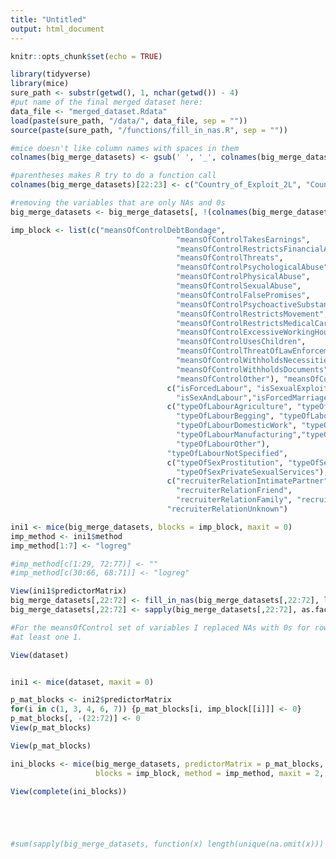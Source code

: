 ```yaml
---
title: "Untitled"
output: html_document
---
```


```r
knitr::opts_chunk$set(echo = TRUE)
```


```r
library(tidyverse)
library(mice)
sure_path <- substr(getwd(), 1, nchar(getwd()) - 4)
#put name of the final merged dataset here:
data_file <- "merged_dataset.Rdata"
load(paste(sure_path, "/data/", data_file, sep = ""))
source(paste(sure_path, "/functions/fill_in_nas.R", sep = ""))

#mice doesn't like column names with spaces in them
colnames(big_merge_datasets) <- gsub(' ', '_', colnames(big_merge_datasets))

#parentheses makes R try to do a function call
colnames(big_merge_datasets)[22:23] <- c("Country_of_Exploit_2L", "Country_of_Citizenship_2L")

#removing the variables that are only NAs and 0s
big_merge_datasets <- big_merge_datasets[, !(colnames(big_merge_datasets) %in% c("isForcedMilitary","isOrganRemoval","typeOfLabourIllicitActivities","typeOfLabourMiningOrDrilling","typeOfLabourTransportation","typeOfSexRemoteInteractiveServices"))]

imp_block <- list(c("meansOfControlDebtBondage", 
                                     "meansOfControlTakesEarnings",
                                     "meansOfControlRestrictsFinancialAccess",
                                     "meansOfControlThreats",
                                     "meansOfControlPsychologicalAbuse",
                                     "meansOfControlPhysicalAbuse",
                                     "meansOfControlSexualAbuse", 
                                     "meansOfControlFalsePromises",
                                     "meansOfControlPsychoactiveSubstances",
                                     "meansOfControlRestrictsMovement",
                                     "meansOfControlRestrictsMedicalCare",
                                     "meansOfControlExcessiveWorkingHours",
                                     "meansOfControlUsesChildren",
                                     "meansOfControlThreatOfLawEnforcement",
                                     "meansOfControlWithholdsNecessities",
                                     "meansOfControlWithholdsDocuments",
                                     "meansOfControlOther"), "meansOfControlNotSpecified",
                                   c("isForcedLabour", "isSexualExploit", "isOtherExploit",
                                     "isSexAndLabour","isForcedMarriage"),
                                   c("typeOfLabourAgriculture", "typeOfLabourAquafarming",
                                     "typeOfLabourBegging", "typeOfLabourConstruction", 
                                     "typeOfLabourDomesticWork", "typeOfLabourHospitality",
                                     "typeOfLabourManufacturing","typeOfLabourPeddling",
                                     "typeOfLabourOther"), 
                                   "typeOfLabourNotSpecified",
                                   c("typeOfSexProstitution", "typeOfSexPornography",
                                     "typeOfSexPrivateSexualServices"),
                                   c("recruiterRelationIntimatePartner", 
                                     "recruiterRelationFriend",
                                     "recruiterRelationFamily", "recruiterRelationOther"),
                                   "recruiterRelationUnknown")

ini1 <- mice(big_merge_datasets, blocks = imp_block, maxit = 0)
imp_method <- ini1$method
imp_method[1:7] <- "logreg"

#imp_method[c(1:29, 72:77)] <- ""
#imp_method[c(30:66, 68:71)] <- "logreg"

View(ini1$predictorMatrix)
big_merge_datasets[,22:72] <- fill_in_nas(big_merge_datasets[,22:72], list(9:26))
big_merge_datasets[,22:72] <- sapply(big_merge_datasets[,22:72], as.factor)

#For the meansOfControl set of variables I replaced NAs with 0s for rows with
#at least one 1.

View(dataset)


ini1 <- mice(dataset, maxit = 0)

p_mat_blocks <- ini2$predictorMatrix
for(i in c(1, 3, 4, 6, 7)) {p_mat_blocks[i, imp_block[[i]]] <- 0}
p_mat_blocks[, -(22:72)] <- 0
View(p_mat_blocks)

View(p_mat_blocks)

ini_blocks <- mice(big_merge_datasets, predictorMatrix = p_mat_blocks,
                   blocks = imp_block, method = imp_method, maxit = 2, m = 2)

View(complete(ini_blocks))





#sum(sapply(big_merge_datasets, function(x) length(unique(na.omit(x))) == 0))
```

